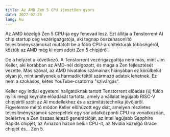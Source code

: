 ```yaml
---
title: Az AMD Zen 5 CPU ijesztően gyors
date: 2022-02-28
lang: hu
---
```


Az AMD közelgő Zen 5 CPU-ja egy fenevad lesz. Ezt állítja a Tenstorrent AI chip startup cég vezérigazgatója, aki tegnap összehasonlító teljesítményszámokat mutatott be a főbb CPU-architektúrák többségéről, köztük az AMD még ki nem adott Zen 5 chipjéről. 

De a helyzet a következő. A Tenstorrent vezérigazgatója nem más, mint Jim Keller, aki korábban az AMD-nél dolgozott, és maga a Zen fejlesztését vezette. Más szóval, az AMD hivatalos számainak hiányában ez körülbelül olyan jó, mint amilyenek a harmadik féltől származó adatok lehetnek. Ez nem a szokásos, kétes YouTube-csatorna "szivárgás".

Keller egy indiai egyetemi hallgatóknak tartott Tenstorrent előadás (új fülön nyílik meg) keynote előadását tartotta, amely a vállalat legújabb RISC-V chipjeiről szólt az AI modellekhez és a számítástechnika jövőjéről. Figyelemre méltó módon Keller előhúzott egy diát, amelyen részletes teljesítményszámok szerepeltek egy sor adatközponti CPU-ra vonatkozóan, beleértve a Zen összes létező generációját, az Intel legújabb Sapphire Rapids chipjét, az Amazon házon belüli CPU-it, az Nvidia közelgő Grace chipjét és... Zen 5.